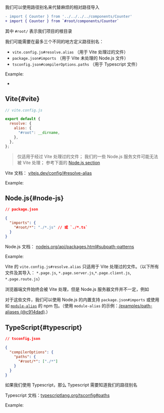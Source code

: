 
我们可以使用路径别名来代替麻烦的相对路径导入

```diff
- import { Counter } from '../../../../components/Counter'
+ import { Counter } from `#root/components/Counter`
```

其中 `#root/` 表示我们项目的根目录

我们可能需要在最多三个不同的地方定义路径别名：

- `vite.config.js#resolve.alias` （用于 Vite 处理过的文件）
- `package.json#imports` （用于 Vite 未处理的 Node.js 文件）
- `tsconfig.json#compilerOptions.paths` （用于 Typescript 文件）

Example:

- <RepoLink path='/examples/path-aliases' />

## Vite{#vite}

```js
// vite.config.js

export default {
  resolve: {
    alias: {
      "#root": __dirname,
    },
  },
};
```

> 仅适用于经过 Vite 处理过的文件；
> 我们的一些 Node.js 服务文件可能无法被 Vite 处理；
> 参考下面的 [Node.js section](#node-js)

Vite 文档： [vitejs.dev/config/#resolve-alias](https://vitejs.dev/config/#resolve-alias)

Example: <RepoLink path='/examples/path-aliases/vite.config.ts' />

## Node.js{#node-js}

```json
// package.json

{
  "imports": {
    "#root/*": "./*.js" // 或 `./*.ts`
  }
}
```

Node.js 文档： [nodejs.org/api/packages.html#subpath-patterns](https://nodejs.org/api/packages.html#subpath-patterns)

Example: <RepoLink path='/examples/path-aliases/package.json' />

Vite 的 `vite.config.js#resolve.alias` 只适用于 Vite 处理过的文件。（以下所有文件及其导入： `*.page.js`, `*.page.server.js`,`*.page.client.js`, `*.page.route.js`）

浏览器端文件始终会被 Vite 处理，但是 Node.js 服务器文件并不一定，例如 <RepoLink path="/boilerplates/boilerplate-react/server/index.js" text="Express.js server code"/>

对于这些文件，我们可以使用 Node.js 的内置支持 `package.json#imports` 或使用如 [`module-alias`](https://github.com/ilearnio/module-alias) 的 npm 包。（使用 `module-alias` 的示例：[/examples/path-aliases (@c914dad)](https://github.com/brillout/vite-plugin-ssr/tree/c914dade5f0809ff330478c3531928055abdadef/examples/path-aliases).）

## TypeScript{#typescript}

```json
// tsconfig.json

{
  "compilerOptions": {
    "paths": {
      "#root/*": ["./*"]
    }
  }
}
```

如果我们使用 Typescript，那么 Typescript 需要知道我们的路径别名

Typescript 文档：[typescriptlang.org/tsconfig#paths](https://www.typescriptlang.org/tsconfig#paths)

Example: <RepoLink path='/examples/path-aliases/tsconfig.json' />
